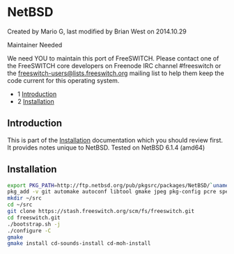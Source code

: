 
# NetBSD 

 Created by  Mario G, last modified by  Brian West on 2014.10.29

Maintainer Needed

We need YOU to maintain this port of FreeSWITCH. Please contact one of the FreeSWITCH core developers on Freenode IRC channel #freeswitch or the [freeswitch-users@lists.freeswitch.org](mailto:freeswitch-users@lists.freeswitch.org) mailing list to help them keep the code current for this operating system.

* 1 [Introduction](#introduction)
* 2 [Installation](#installation)

## Introduction

This is part of the [Installation](../index.mdx#about) documentation which you should review first. It provides notes unique to NetBSD. Tested on NetBSD 6.1.4 (amd64)

## Installation

```bash
export PKG_PATH=http://ftp.netbsd.org/pub/pkgsrc/packages/NetBSD/`uname -m`/`uname -r`/All/
pkg_add -v git automake autoconf libtool gmake jpeg pkg-config pcre speex openssl ncurses sqlite3 ldns
mkdir ~/src
cd ~/src
git clone https://stash.freeswitch.org/scm/fs/freeswitch.git
cd freeswitch.git
./bootstrap.sh -j
./configure -C
gmake
gmake install cd-sounds-install cd-moh-install
```


